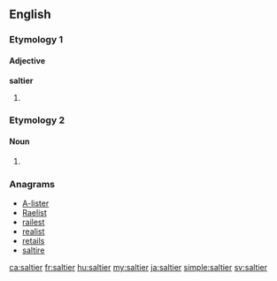 ==English==

===Etymology 1===

====Adjective====
'''saltier'''

# {{en-comparative of|salty}}

===Etymology 2===

====Noun====
{{en-noun}}

# {{alternative form of|saltire}}

{{Webster 1913}}

===Anagrams===
* [[A-lister#English|A-lister]]
* [[Raelist#English|Raelist]]
* [[railest#English|railest]]
* [[realist#English|realist]]
* [[retails#English|retails]]
* [[saltire#English|saltire]]

[[ca:saltier]]
[[fr:saltier]]
[[hu:saltier]]
[[my:saltier]]
[[ja:saltier]]
[[simple:saltier]]
[[sv:saltier]]